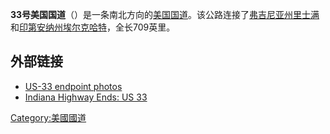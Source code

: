 '''33号美国国道'''（{{lang-en|'''U.S. Route 33'''}}）是一条南北方向的[[美国国道|美国国道]]。该公路连接了[[弗吉尼亚州|弗吉尼亚州]][[里士满_(维吉尼亚州)|里士满]]和[[印第安纳州|印第安纳州]][[埃尔克哈特_(印第安纳州)|埃尔克哈特]]，全长709英里。

== 外部链接 ==
*[https://web.archive.org/web/20141230025650/http://usends.com/30-39/033/033.html US-33 endpoint photos]
*[https://web.archive.org/web/20111007193844/http://highwayexplorer.com/EndsPage.php?id=2033&section=1 Indiana Highway Ends: US 33]
{{美国国道}}
[[Category:美國國道|Category:美國國道]]